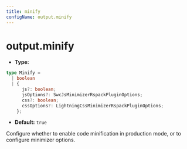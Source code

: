 ```yaml
---
title: minify
configName: output.minify
---
```


# output.minify

- **Type:**

```ts
type Minify =
  | boolean
  | {
      js?: boolean;
      jsOptions?: SwcJsMinimizerRspackPluginOptions;
      css?: boolean;
      cssOptions?: LightningCssMinimizerRspackPluginOptions;
    };
```

- **Default:** `true`

Configure whether to enable code minification in production mode, or to configure minimizer options.


<RsbuildConfig />

